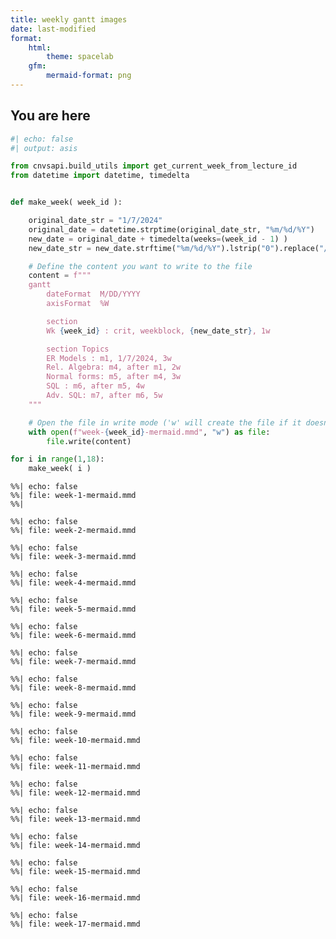 ```yaml
---
title: weekly gantt images
date: last-modified
format:
    html:
        theme: spacelab
    gfm:
        mermaid-format: png
---
```

## You are here

```python
#| echo: false
#| output: asis

from cnvsapi.build_utils import get_current_week_from_lecture_id
from datetime import datetime, timedelta


def make_week( week_id ):

    original_date_str = "1/7/2024"
    original_date = datetime.strptime(original_date_str, "%m/%d/%Y")
    new_date = original_date + timedelta(weeks=(week_id - 1) )
    new_date_str = new_date.strftime("%m/%d/%Y").lstrip("0").replace("/0", "/")

    # Define the content you want to write to the file
    content = f"""
    gantt
        dateFormat  M/DD/YYYY
        axisFormat  %W

        section    
        Wk {week_id} : crit, weekblock, {new_date_str}, 1w

        section Topics
        ER Models : m1, 1/7/2024, 3w
        Rel. Algebra: m4, after m1, 2w
        Normal forms: m5, after m4, 3w
        SQL : m6, after m5, 4w
        Adv. SQL: m7, after m6, 5w
    """

    # Open the file in write mode ('w' will create the file if it doesn't exist or overwrite it if it does)
    with open(f"week-{week_id}-mermaid.mmd", "w") as file:
        file.write(content)

for i in range(1,18):
    make_week( i )

```



```mermaid
%%| echo: false
%%| file: week-1-mermaid.mmd
%%| 
```

```mermaid
%%| echo: false
%%| file: week-2-mermaid.mmd
```
```mermaid
%%| echo: false
%%| file: week-3-mermaid.mmd
```
```mermaid
%%| echo: false
%%| file: week-4-mermaid.mmd
```
```mermaid
%%| echo: false
%%| file: week-5-mermaid.mmd
```
```mermaid
%%| echo: false
%%| file: week-6-mermaid.mmd
```
```mermaid
%%| echo: false
%%| file: week-7-mermaid.mmd
```
```mermaid
%%| echo: false
%%| file: week-8-mermaid.mmd
```
```mermaid
%%| echo: false
%%| file: week-9-mermaid.mmd
```
```mermaid
%%| echo: false
%%| file: week-10-mermaid.mmd
```
```mermaid
%%| echo: false
%%| file: week-11-mermaid.mmd
```
```mermaid
%%| echo: false
%%| file: week-12-mermaid.mmd
```
```mermaid
%%| echo: false
%%| file: week-13-mermaid.mmd
```
```mermaid
%%| echo: false
%%| file: week-14-mermaid.mmd
```
```mermaid
%%| echo: false
%%| file: week-15-mermaid.mmd
```
```mermaid
%%| echo: false
%%| file: week-16-mermaid.mmd
```
```mermaid
%%| echo: false
%%| file: week-17-mermaid.mmd
```
